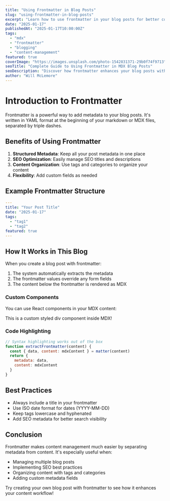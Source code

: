 ```yaml
---
title: "Using Frontmatter in Blog Posts"
slug: "using-frontmatter-in-blog-posts"
excerpt: "Learn how to use frontmatter in your blog posts for better content management"
date: "2025-01-17"
publishedAt: "2025-01-17T10:00:00Z"
tags: 
  - "mdx"
  - "frontmatter"
  - "blogging"
  - "content-management"
featured: true
coverImage: "https://images.unsplash.com/photo-1542831371-29b0f74f9713"
seoTitle: "Complete Guide to Using Frontmatter in MDX Blog Posts"
seoDescription: "Discover how frontmatter enhances your blog posts with metadata, making content management easier and SEO-friendly"
author: "Will McLemore"
---
```


# Introduction to Frontmatter

Frontmatter is a powerful way to add metadata to your blog posts. It's written in YAML format at the beginning of your markdown or MDX files, separated by triple dashes.

## Benefits of Using Frontmatter

1. **Structured Metadata**: Keep all your post metadata in one place
2. **SEO Optimization**: Easily manage SEO titles and descriptions
3. **Content Organization**: Use tags and categories to organize your content
4. **Flexibility**: Add custom fields as needed

## Example Frontmatter Structure

```yaml
---
title: "Your Post Title"
date: "2025-01-17"
tags: 
  - "tag1"
  - "tag2"
featured: true
---
```

## How It Works in This Blog

When you create a blog post with frontmatter:

1. The system automatically extracts the metadata
2. The frontmatter values override any form fields
3. The content below the frontmatter is rendered as MDX

### Custom Components

You can use React components in your MDX content:

<div className="bg-blue-100 dark:bg-blue-900 p-4 rounded-lg my-4">
  <p className="text-blue-800 dark:text-blue-200">
    This is a custom styled div component inside MDX!
  </p>
</div>

### Code Highlighting

```javascript
// Syntax highlighting works out of the box
function extractFrontmatter(content) {
  const { data, content: mdxContent } = matter(content)
  return {
    metadata: data,
    content: mdxContent
  }
}
```

## Best Practices

- Always include a title in your frontmatter
- Use ISO date format for dates (YYYY-MM-DD)
- Keep tags lowercase and hyphenated
- Add SEO metadata for better search visibility

## Conclusion

Frontmatter makes content management much easier by separating metadata from content. It's especially useful when:

- Managing multiple blog posts
- Implementing SEO best practices
- Organizing content with tags and categories
- Adding custom metadata fields

Try creating your own blog post with frontmatter to see how it enhances your content workflow!